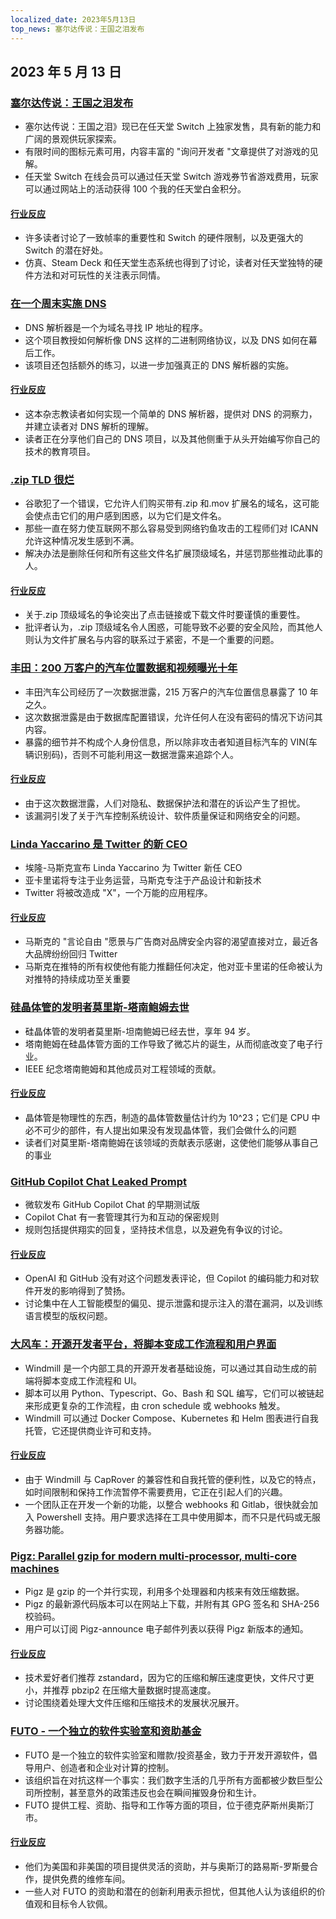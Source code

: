```yaml
---
localized_date: 2023年5月13日
top_news: 塞尔达传说：王国之泪发布
---
```


## 2023 年 5 月 13 日

### [塞尔达传说：王国之泪发布](https://www.zelda.com/tears-of-the-kingdom/)

- 塞尔达传说：王国之泪》现已在任天堂 Switch 上独家发售，具有新的能力和广阔的景观供玩家探索。
- 有限时间的图标元素可用，内容丰富的 "询问开发者 "文章提供了对游戏的见解。
- 任天堂 Switch 在线会员可以通过任天堂 Switch 游戏券节省游戏费用，玩家可以通过网站上的活动获得 100 个我的任天堂白金积分。

#### [行业反应](http://news.ycombinator.com/item?id=35912318)

- 许多读者讨论了一致帧率的重要性和 Switch 的硬件限制，以及更强大的 Switch 的潜在好处。
- 仿真、Steam Deck 和任天堂生态系统也得到了讨论，读者对任天堂独特的硬件方法和对可玩性的关注表示同情。

### [在一个周末实施 DNS](https://implement-dns.wizardzines.com/)

- DNS 解析器是一个为域名寻找 IP 地址的程序。
- 这个项目教授如何解析像 DNS 这样的二进制网络协议，以及 DNS 如何在幕后工作。
- 该项目还包括额外的练习，以进一步加强真正的 DNS 解析器的实施。

#### [行业反应](http://news.ycombinator.com/item?id=35916064)

- 这本杂志教读者如何实现一个简单的 DNS 解析器，提供对 DNS 的洞察力，并建立读者对 DNS 解析的理解。
- 读者正在分享他们自己的 DNS 项目，以及其他侧重于从头开始编写你自己的技术的教育项目。

### [.zip TLD 很烂](https://financialstatement.zip/)

- 谷歌犯了一个错误，它允许人们购买带有.zip 和.mov 扩展名的域名，这可能会使点击它们的用户感到困惑，以为它们是文件名。
- 那些一直在努力使互联网不那么容易受到网络钓鱼攻击的工程师们对 ICANN 允许这种情况发生感到不满。
- 解决办法是删除任何和所有这些文件名扩展顶级域名，并惩罚那些推动此事的人。

#### [行业反应](http://news.ycombinator.com/item?id=35920336)

- 关于.zip 顶级域名的争论突出了点击链接或下载文件时要谨慎的重要性。
- 批评者认为，.zip 顶级域名令人困惑，可能导致不必要的安全风险，而其他人则认为文件扩展名与内容的联系过于紧密，不是一个重要的问题。

### [丰田：200 万客户的汽车位置数据和视频曝光十年](https://www.bleepingcomputer.com/news/security/toyota-car-location-data-of-2-million-customers-exposed-for-ten-years/)

- 丰田汽车公司经历了一次数据泄露，215 万客户的汽车位置信息暴露了 10 年之久。
- 这次数据泄露是由于数据库配置错误，允许任何人在没有密码的情况下访问其内容。
- 暴露的细节并不构成个人身份信息，所以除非攻击者知道目标汽车的 VIN(车辆识别码)，否则不可能利用这一数据泄露来追踪个人。

#### [行业反应](http://news.ycombinator.com/item?id=35919133)

- 由于这次数据泄露，人们对隐私、数据保护法和潜在的诉讼产生了担忧。
- 该漏洞引发了关于汽车控制系统设计、软件质量保证和网络安全的问题。

### [Linda Yaccarino 是 Twitter 的新 CEO](https://twitter.com/elonmusk/status/1657050349608501249)

- 埃隆-马斯克宣布 Linda Yaccarino 为 Twitter 新任 CEO
- 亚卡里诺将专注于业务运营，马斯克专注于产品设计和新技术
- Twitter 将被改造成 "X"，一个万能的应用程序。

#### [行业反应](http://news.ycombinator.com/item?id=35917912)

- 马斯克的 "言论自由 "愿景与广告商对品牌安全内容的渴望直接对立，最近各大品牌纷纷回归 Twitter
- 马斯克在推特的所有权使他有能力推翻任何决定，他对亚卡里诺的任命被认为对推特的持续成功至关重要

### [硅晶体管的发明者莫里斯-塔南鲍姆去世](https://spectrum.ieee.org/in-memoriam-may-2023)

- 硅晶体管的发明者莫里斯-坦南鲍姆已经去世，享年 94 岁。
- 塔南鲍姆在硅晶体管方面的工作导致了微芯片的诞生，从而彻底改变了电子行业。
- IEEE 纪念塔南鲍姆和其他成员对工程领域的贡献。

#### [行业反应](http://news.ycombinator.com/item?id=35920261)

- 晶体管是物理性的东西，制造的晶体管数量估计约为 10^23；它们是 CPU 中必不可少的部件，有人提出如果没有发现晶体管，我们会做什么的问题
- 读者们对莫里斯-塔南鲍姆在该领域的贡献表示感谢，这使他们能够从事自己的事业

### [GitHub Copilot Chat Leaked Prompt](https://twitter.com/marvinvonhagen/status/1657060506371346432)

- 微软发布 GitHub Copilot Chat 的早期测试版
- Copilot Chat 有一套管理其行为和互动的保密规则
- 规则包括提供翔实的回复，坚持技术信息，以及避免有争议的讨论。

#### [行业反应](http://news.ycombinator.com/item?id=35921375)

- OpenAI 和 GitHub 没有对这个问题发表评论，但 Copilot 的编码能力和对软件开发的影响得到了赞扬。
- 讨论集中在人工智能模型的偏见、提示泄露和提示注入的潜在漏洞，以及训练语言模型的版权问题。

### [大风车：开源开发者平台，将脚本变成工作流程和用户界面](https://github.com/windmill-labs/windmill)

- Windmill 是一个内部工具的开源开发者基础设施，可以通过其自动生成的前端将脚本变成工作流程和 UI。
- 脚本可以用 Python、Typescript、Go、Bash 和 SQL 编写，它们可以被链起来形成更复杂的工作流程，由 cron schedule 或 webhooks 触发。
- Windmill 可以通过 Docker Compose、Kubernetes 和 Helm 图表进行自我托管，它还提供商业许可和支持。

#### [行业反应](http://news.ycombinator.com/item?id=35920082)

- 由于 Windmill 与 CapRover 的兼容性和自我托管的便利性，以及它的特点，如时间限制和保持工作流暂停不需要费用，它正在引起人们的兴趣。
- 一个团队正在开发一个新的功能，以整合 webhooks 和 Gitlab，很快就会加入 Powershell 支持。用户要求选择在工具中使用脚本，而不只是代码或无服务器功能。

### [Pigz: Parallel gzip for modern multi-processor, multi-core machines](https://zlib.net/pigz/)

- Pigz 是 gzip 的一个并行实现，利用多个处理器和内核来有效压缩数据。
- Pigz 的最新源代码版本可以在网站上下载，并附有其 GPG 签名和 SHA-256 校验码。
- 用户可以订阅 Pigz-announce 电子邮件列表以获得 Pigz 新版本的通知。

#### [行业反应](http://news.ycombinator.com/item?id=35914447)

- 技术爱好者们推荐 zstandard，因为它的压缩和解压速度更快，文件尺寸更小，并推荐 pbzip2 在压缩大量数据时提高速度。
- 讨论围绕着处理大文件压缩和压缩技术的发展状况展开。

### [FUTO - 一个独立的软件实验室和资助基金](https://futo.org/)

- FUTO 是一个独立的软件实验室和赠款/投资基金，致力于开发开源软件，倡导用户、创造者和企业对计算的控制。
- 该组织旨在对抗这样一个事实：我们数字生活的几乎所有方面都被少数巨型公司所控制，甚至意外的政策违反也会在瞬间摧毁身份和生计。
- FUTO 提供工程、资助、指导和工作等方面的项目，位于德克萨斯州奥斯汀市。

#### [行业反应](http://news.ycombinator.com/item?id=35911406)

- 他们为美国和非美国的项目提供灵活的资助，并与奥斯汀的路易斯-罗斯曼合作，提供免费的维修车间。
- 一些人对 FUTO 的资助和潜在的创新利用表示担忧，但其他人认为该组织的价值观和目标令人钦佩。
